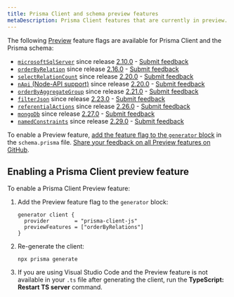 ```yaml
---
title: Prisma Client and schema preview features
metaDescription: Prisma Client features that are currently in preview.
---
```


<TopBlock>

The following [Preview](../../../../about/releases#preview) feature flags are available for Prisma Client and the Prisma schema:

- [`microsoftSqlServer`](sql-server) since release [2.10.0](https://github.com/prisma/prisma/releases/tag/2.10.0) - [Submit feedback](https://github.com/prisma/prisma/issues/4039)
- [`orderByRelation`](../prisma-client/filtering-and-sorting#sort-by-relation-aggregate-value-preview) since release [2.16.0](https://github.com/prisma/prisma/releases/tag/2.16.0) - [Submit feedback](https://github.com/prisma/prisma/issues/5438)
- [`selectRelationCount`](../prisma-client/aggregation-grouping-summarizing#count-relations) since release [2.20.0](https://github.com/prisma/prisma/releases/tag/2.20.0) - [Submit feedback](https://github.com/prisma/prisma/issues/6312)
- [`nApi` (Node-API support)](../prisma-engines/query-engine#enable-the-node-api-n-api-preview) since release [2.20.0](https://github.com/prisma/prisma/releases/tag/2.20.0) - [Submit feedback](https://github.com/prisma/prisma/issues/6301)
- [`orderByAggregateGroup`](../prisma-client/aggregation-grouping-summarizing#order-by-aggregate-group-preview) since release [2.21.0](https://github.com/prisma/prisma/releases/tag/2.21.0) - [Submit feedback](https://github.com/prisma/prisma/issues/6545)
- [`filterJson`](../prisma-client/working-with-fields/working-with-json-fields#filtering-on-a-json-field) since release [2.23.0](https://github.com/prisma/prisma/releases/tag/2.23.0) - [Submit feedback](https://github.com/prisma/prisma/issues/7135)
- [`referentialActions`](../prisma-schema/relations/referential-actions) since release [2.26.0](https://github.com/prisma/prisma/releases/tag/2.26.0) - [Submit feedback](https://github.com/prisma/prisma/issues/7816)
- [`mongoDb`](../../database-connectors/mongodb) since release [2.27.0](https://github.com/prisma/prisma/releases/tag/2.27.0) - [Submit feedback](https://github.com/prisma/prisma/issues/8241)
- [`namedConstraints`](../prisma-schema/names-in-underlying-database#constraint-and-index-names-preview) since release [2.29.0](https://github.com/prisma/prisma/releases/tag/2.29.0) - [Submit feedback](https://github.com/prisma/prisma/issues/8616)

To enable a Preview feature, [add the feature flag to the `generator` block](#enabling-a-prisma-client-preview-feature) in the `schema.prisma` file. [Share your feedback on all Preview features on GitHub](https://github.com/prisma/prisma/issues/3108).

</TopBlock>

## Enabling a Prisma Client preview feature

To enable a Prisma Client Preview feature:

1. Add the Preview feature flag to the `generator` block:

   ```prisma
   generator client {
     provider        = "prisma-client-js"
     previewFeatures = ["orderByRelations"]
   }
   ```

2. Re-generate the client:

   ```terminal
   npx prisma generate
   ```

3. If you are using Visual Studio Code and the Preview feature is not available in your `.ts` file after generating the client, run the **TypeScript: Restart TS server** command.
